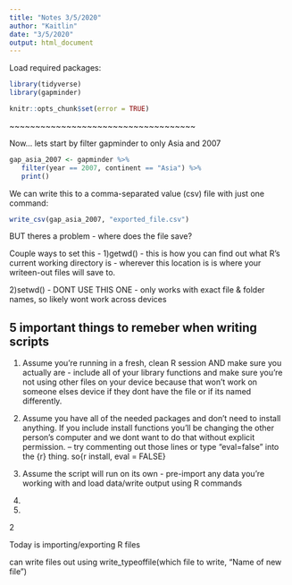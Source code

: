 ```yaml
---
title: "Notes 3/5/2020"
author: "Kaitlin"
date: "3/5/2020"
output: html_document
---
```


Load required packages:

```r
library(tidyverse)
library(gapminder)
```

<!-- The following chunk allows errors when knitting -->

```r
knitr::opts_chunk$set(error = TRUE)
```

~~~~~~~~~~~~~~~~~~~~~~~~~~~~~~~~~~~~


Now... lets start by filter gapminder to only Asia and 2007

```r
gap_asia_2007 <- gapminder %>%
   filter(year == 2007, continent == "Asia") %>% 
   print()
```


We can write this to a comma-separated value (csv) file with just one command:
```r
write_csv(gap_asia_2007, "exported_file.csv")
```

BUT theres a problem - where does the file save?

Couple ways to set this - 
1)getwd() - this is how you can find out what R's current working directory is - wherever this location is is where your writeen-out files will save to.


2)setwd() - DONT USE THIS ONE - only works with exact file & folder names, so likely wont work across devices

## 5 important things to remeber when writing scripts
1) Assume you're running in a fresh, clean R session AND make sure you actually are - include all of your library functions and make sure you're not using other files on your device because that won't work on someone elses device if they dont have the file or if its named differently.

2) Assume you have all of the needed packages and don't need to install anything. If you include install functions you'll be changing the other person's computer and we dont want to do that without explicit permission. -- try commenting out those lines or type "eval=false" into the {r} thing. so{r install, eval = FALSE}

3) Assume the script will run on its own - pre-import any data you're working with and load data/write output using R commands

4)

5)

2

Today is importing/exporting R files

can write files out using 
write_typeoffile(which file to write, "Name of new file")

